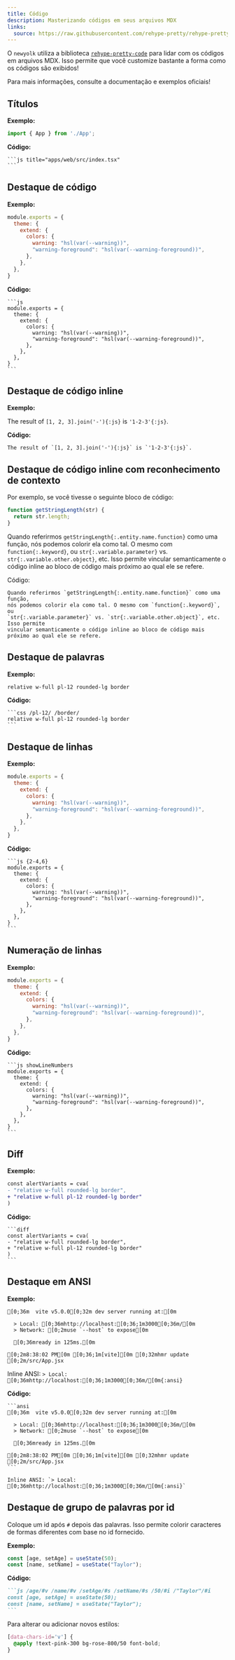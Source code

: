 ```yaml
---
title: Código
description: Masterizando códigos em seus arquivos MDX
links:
  source: https://raw.githubusercontent.com/rehype-pretty/rehype-pretty-code/master/examples/next/src/app/index.mdx
---
```


O `newyolk` utiliza a biblioteca [`rehype-pretty-code`](https://github.com/atomiks/rehype-pretty-code)
para lidar com os códigos em arquivos MDX. Isso permite que você customize bastante a forma como os códigos são exibidos!

Para mais informações, consulte a documentação e exemplos oficiais!

## Títulos

**Exemplo:**

```js title="apps/web/src/index.tsx"
import { App } from './App';
```

**Código:**

````mdx
```js title="apps/web/src/index.tsx"
```
````

## Destaque de código

**Exemplo:**

```js
module.exports = {
  theme: {
    extend: {
      colors: {
        warning: "hsl(var(--warning))",
        "warning-foreground": "hsl(var(--warning-foreground))",
      },
    },
  },
}
```

**Código:**

````mdx
```js
module.exports = {
  theme: {
    extend: {
      colors: {
        warning: "hsl(var(--warning))",
        "warning-foreground": "hsl(var(--warning-foreground))",
      },
    },
  },
}
```
````

## Destaque de código inline

**Exemplo:**

The result of `[1, 2, 3].join('-'){:js}` is `'1-2-3'{:js}`.

**Código:**

```mdx
The result of `[1, 2, 3].join('-'){:js}` is `'1-2-3'{:js}`.
```

## Destaque de código inline com reconhecimento de contexto

Por exemplo, se você tivesse o seguinte bloco de código:

```js
function getStringLength(str) {
  return str.length;
}
```

Quando referirmos `getStringLength{:.entity.name.function}` como uma função,
nós podemos colorir ela como tal. O mesmo com `function{:.keyword}`, ou
`str{:.variable.parameter}` vs. `str{:.variable.other.object}`, etc. Isso permite
vincular semanticamente o código inline ao bloco de código mais próximo ao qual ele se refere.

Código:
````mdx
Quando referirmos `getStringLength{:.entity.name.function}` como uma função,
nós podemos colorir ela como tal. O mesmo com `function{:.keyword}`, ou
`str{:.variable.parameter}` vs. `str{:.variable.other.object}`, etc. Isso permite
vincular semanticamente o código inline ao bloco de código mais próximo ao qual ele se refere.
````

## Destaque de palavras

**Exemplo:**

```css /pl-12/ /border/
relative w-full pl-12 rounded-lg border
```

**Código:**
````mdx
```css /pl-12/ /border/
relative w-full pl-12 rounded-lg border
```
````

## Destaque de linhas

**Exemplo:**

```js {2-4,6}
module.exports = {
  theme: {
    extend: {
      colors: {
        warning: "hsl(var(--warning))",
        "warning-foreground": "hsl(var(--warning-foreground))",
      },
    },
  },
}
```

**Código:**

````mdx
```js {2-4,6}
module.exports = {
  theme: {
    extend: {
      colors: {
        warning: "hsl(var(--warning))",
        "warning-foreground": "hsl(var(--warning-foreground))",
      },
    },
  },
}
```
````

## Numeração de linhas

**Exemplo:**

```js showLineNumbers
module.exports = {
  theme: {
    extend: {
      colors: {
        warning: "hsl(var(--warning))",
        "warning-foreground": "hsl(var(--warning-foreground))",
      },
    },
  },
}
```

**Código:**
````mdx
```js showLineNumbers
module.exports = {
  theme: {
    extend: {
      colors: {
        warning: "hsl(var(--warning))",
        "warning-foreground": "hsl(var(--warning-foreground))",
      },
    },
  },
}
```
````

## Diff

**Exemplo:**

```diff
const alertVariants = cva(
- "relative w-full rounded-lg border",
+ "relative w-full pl-12 rounded-lg border"
)
```

**Código:**

````mdx
```diff
const alertVariants = cva(
- "relative w-full rounded-lg border",
+ "relative w-full pl-12 rounded-lg border"
)
```
````

## Destaque em ANSI

**Exemplo:**

```ansi
[0;36m  vite v5.0.0[0;32m dev server running at:[0m

  > Local: [0;36mhttp://localhost:[0;36;1m3000[0;36m/[0m
  > Network: [0;2muse `--host` to expose[0m

  [0;36mready in 125ms.[0m

[0;2m8:38:02 PM[0m [0;36;1m[vite][0m [0;32mhmr update [0;2m/src/App.jsx
```

Inline ANSI: `> Local: [0;36mhttp://localhost:[0;36;1m3000[0;36m/[0m{:ansi}`

**Código:**

````mdx
```ansi
[0;36m  vite v5.0.0[0;32m dev server running at:[0m

  > Local: [0;36mhttp://localhost:[0;36;1m3000[0;36m/[0m
  > Network: [0;2muse `--host` to expose[0m

  [0;36mready in 125ms.[0m

[0;2m8:38:02 PM[0m [0;36;1m[vite][0m [0;32mhmr update [0;2m/src/App.jsx
```

Inline ANSI: `> Local: [0;36mhttp://localhost:[0;36;1m3000[0;36m/[0m{:ansi}`
````

## Destaque de grupo de palavras por id

Coloque um id após `#` depois das palavras.
Isso permite colorir caracteres de formas diferentes com base no id fornecido.

**Exemplo:**

```js /age/#v /name/#v /setAge/#s /setName/#s /50/#i /"Taylor"/#i
const [age, setAge] = useState(50);
const [name, setName] = useState("Taylor");
```

**Código:**
````md
```js /age/#v /name/#v /setAge/#s /setName/#s /50/#i /"Taylor"/#i
const [age, setAge] = useState(50);
const [name, setName] = useState("Taylor");
```
````

Para alterar ou adicionar novos estilos:

```css title="apps/web/src/styles/mdx.css"
[data-chars-id='v'] {
  @apply !text-pink-300 bg-rose-800/50 font-bold;
}
```
